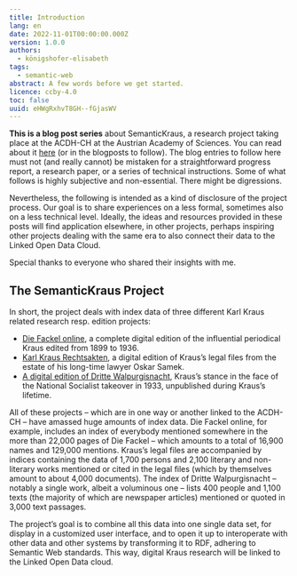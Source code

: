 ```yaml
---
title: Introduction
lang: en
date: 2022-11-01T00:00:00.000Z
version: 1.0.0
authors:
  - königshofer-elisabeth
tags:
  - semantic-web
abstract: A few words before we get started.
licence: ccby-4.0
toc: false
uuid: eHWgRxhvT8GH--fGjasWV
---
```

**This is a blog post series** about SemanticKraus, a research project taking place at the ACDH-CH at the Austrian Academy of Sciences. You can read about it [here](https://www.oeaw.ac.at/acdh/projects/semantickraus) (or in the blogposts to follow). The blog entries to follow here must not (and really cannot) be mistaken for a straightforward progress report, a research paper, or a series of technical instructions. Some of what follows is highly subjective and non-essential. There might be digressions.

Nevertheless, the following is intended as a kind of disclosure of the project process. Our goal is to share experiences on a less formal, sometimes also on a less technical level. Ideally, the ideas and resources provided in these posts will find application elsewhere, in other projects, perhaps inspiring other projects dealing with the same era to also connect their data to the Linked Open Data Cloud.

Special thanks to everyone who shared their insights with me.

## The SemanticKraus Project

In short, the project deals with index data of three different Karl Kraus related research resp. edition projects:

- [Die Fackel online](https://fackel.oeaw.ac.at), a complete digital edition of the influential periodical Kraus edited from 1899 to 1936.
- [Karl Kraus Rechtsakten](https://www.kraus.wienbibliothek.at), a digital edition of Kraus’s legal files from the estate of his long-time lawyer Oskar Samek. 
- [A digital edition of Dritte Walpurgisnacht](http://kraus1933.ace.oeaw.ac.at), Kraus’s stance in the face of the National Socialist takeover in 1933, unpublished during Kraus’s lifetime. 

All of these projects – which are in one way or another linked to the ACDH-CH – have amassed huge amounts of index data. Die Fackel online, for example, includes an index of everybody mentioned somewhere in the more than 22,000 pages of Die Fackel – which amounts to a total of 16,900 names and 129,000 mentions. Kraus’s legal files are accompanied by indices containing the data of 1,700 persons and 2,100 literary and non-literary works mentioned or cited in the legal files (which by themselves amount to about 4,000 documents). The index of Dritte Walpurgisnacht – notably a single work, albeit a voluminous one – lists 400 people and 1,100 texts (the majority of which are newspaper articles) mentioned or quoted in 3,000 text passages.

The project’s goal is to combine all this data into one single data set, for display in a customized user interface, and to open it up to interoperate with other data and other systems by transforming it to RDF, adhering to Semantic Web standards. This way, digital Kraus research will be linked to the Linked Open Data cloud.